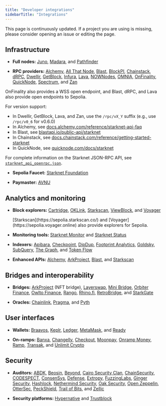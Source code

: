 ```yaml
---
title: "Developer integrations"
sidebarTitle: "Integrations"
---
```


<Warning>
This page is continuously updated. If a project you are using is missing, please consider opening an issue or editing the page.
</Warning>

## Infrastructure

* **Full nodes:** [Juno](https://www.nethermind.io/juno), [Madara](https://github.com/madara-alliance/madara), and [Pathfinder](https://equilibrium.co/projects/pathfinder)

* **RPC providers:**
[Alchemy](http://www.alchemy.com/starknet),
[All That Node](https://www.allthatnode.com/starknet.dsrv),
[Blast](http://blastapi.io/public-api/starknet),
[BlockPI](http://blockpi.io/starknet),
[Chainstack](https://chainstack.com/build-better-with-starknet/),
[dRPC](https://drpc.org/chainlist/starknet),
[Dwellir](https://www.dwellir.com/),
[GetBlock](https://getblock.io/nodes/strk/),
[Infura](https://www.infura.io/networks/ethereum/starknet),
[Lava](https://www.lavanet.xyz/),
[NOWNodes](https://nownodes.io/starknet),
[OMNIA](https://omniatech.io/),
[OnFinality](https://onfinality.io/networks/starknet),
[QuickNode](https://www.quicknode.com/chains/strk),
[Spectrum](https://spectrumnodes.com/),
and [Zan](https://zan.top/home/node-service)

<Note>
OnFinality also provides a WSS open endpoint, and Blast, dRPC, and Lava also provide open endpoints to Sepolia.

For version support:

* In Dwellir, GetBlock, Lava, and Zan, use the `/rpc/vX_Y` suffix (e.g., use `/rpc/v0_6` for v0.6.0)
* In Alchemy, see [docs.alchemy.com/reference/starknet-api-faq](https://docs.alchemy.com/reference/starknet-api-faq#what-versions-of-starknet-api-are-supported)
* In Blast, see [blastapi.io/public-api/starknet](https://blastapi.io/public-api/starknet)
* In Chainstack, see [docs.chainstack.com/reference/getting-started-starknet](https://docs.chainstack.com/reference/getting-started-starknet#starknet-json-rpc-version-endpoints)
* In QuickNode, see [quicknode.com/docs/starknet](https://www.quicknode.com/docs/starknet#supporting-multiple-versions)

For complete information on the Starknet JSON-RPC API, see [`starknet_api_openrpc.json`](https://github.com/starkware-libs/starknet-specs/blob/master/api/starknet_api_openrpc.json).
</Note>

* **Sepolia Faucet:** [Starknet Foundation](https://faucet.starknet.io/)

* **Paymaster:** [AVNU](https://github.com/avnu-labs/paymaster)

## Analytics and monitoring

* **Block explorers:** [Cartridge](https://explorer.cartridge.gg/), [OKLink](https://www.oklink.com/starknet), [Starkscan](https://starkscan.co), [ViewBlock](https://viewblock.io/starknet), and [Voyager](https://voyager.online)

  <Note>
    [Starkscan](https://sepolia.starkscan.co/) and [Voyager](https://sepolia.voyager.online) also provide explorers for Sepolia.
  </Note>

* **Monitoring tools:** [Starknet Monitor](https://www.starknet-monitor.com/) and [Starknet Status](https://status.starknet.io/)

* **Indexers:** [Apibara](https://www.apibara.com/), [Checkpoint](https://checkpoint.box/), [DipDup](https://dipdup.io/), [Footprint Analytics](https://www.footprint.network/), [Goldsky](https://goldsky.com/chains/starknet), [SubQuery](https://subquery.network/), [The Graph](https://thegraph.com/), and [Token Flow](https://tokenflow.live/)

* **Enhanced APIs:** [Alchemy](https://docs.alchemy.com/reference/starknet-api-endpoints#nft-api), [ArkProject](https://www.arkproject.dev/products/nft-api), [Blast](https://docs.blastapi.io/blast-documentation/apis-documentation/builder-api/starknet), and [Starkscan](https://starkscan.co/api-info)

## Bridges and interoperability

* **Bridges:** [ArkProject](https://bridge.arkproject.dev/) (NFT bridge), [Layerswap](https://layerswap.io/app), [Mini Bridge](https://minibridge.chaineye.tools/?src=ethereum\&dst=starknet), [Orbiter Finance](https://www.orbiter.finance/en?src_chain=1\&tgt_chain=SN_MAIN\&src_token=ETH), [Owlto Finance](https://owlto.finance/), [Rango](https://app.rango.exchange/bridge?fromBlockchain=ARBITRUM\&fromToken=ETH\&toBlockchain=STARKNET\&toToken=ETH—0x49d36570d4e46f48e99674bd3fcc84644ddd6b96f7c741b1562b82f9e004dc7), [Rhino.fi](https://app.rhino.fi/bridge?token=ETH\&chainOut=STARKNET\&chain=ETHEREUM), [RetroBridge](https://app.retrobridge.io/?tokenFrom=ETH), and [StarkGate](https://starkgate.starknet.io/bridge/deposit)

* **Oracles:** [Chainlink](https://docs.chain.link/data-feeds/starknet/), [Pragma](https://docs.pragma.build/starknet/), and [Pyth](https://docs.pyth.network/price-feeds/use-real-time-data/starknet/)

## User interfaces

* **Wallets:** [Braavos](https://braavos.app/), [Keplr](https://www.keplr.app/), [Ledger](https://www.ledger.com/), [MetaMask](https://snaps.consensys.io/starknet), and [Ready](https://www.ready.co/ready-wallet)

* **On-ramps:** [Banxa](https://banxa.com/), [Changelly](https://changelly.com/), [Checkout](https://fun.xyz/), [Moonpay](https://www.moonpay.com/), [Onramp Money](https://onramp.money/), [Ramp](https://ramp.network/), [Transak](https://transak.com/), and [Unlimit Crypto](https://www.crypto.unlimit.com/)

## Security

* **Auditors:** [ABDK](https://www.abdk.consulting/), [Beosin](https://beosin.com/), [Beyond](https://beyondaudit.github.io/), [Cairo Security Clan](https://cairosecurityclan.com/), [ChainSecurity](https://chainsecurity.com/), [CODESPECT](https://codespect.net/), [ConsenSys](http://consensys.net/diligence), [Defense](https://thesis.co/defense), [Extropy](https://www.extropy.io/), [FuzzingLabs](https://fuzzinglabs.com/), [Ginger Security](https://gingersec.xyz/), [Hashlock](https://hashlock.com/), [Nethermind Security](https://www.nethermind.io/smart-contract-audits), [Oak Security](https://www.oaksecurity.io/), [Open Zeppelin](https://www.openzeppelin.com/), [OtterSec](https://osec.io/), [PeckShield](https://peckshield.com/), [Trail of Bits](http://www.trailofbits.com/), and [Zellic](https://www.zellic.io/)

* **Security platforms:** [Hypernative](https://www.hypernative.io/) and [Trustblock](https://trustblock.run/)